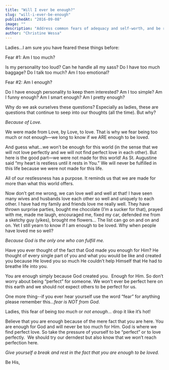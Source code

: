 ```yaml
---
title: "Will I ever be enough?"
slug: "will-i-ever-be-enough"
publishedAt: "2016-09-08"
image: ""
description: "Address common fears of adequacy and self-worth, and be reassured of one's inherent value and lovability."
author: "Christine Wessa"
---
```


Ladies…I am sure you have feared these things before:

Fear #1: Am I too much?

Is my personality too loud? Can he handle all my sass? Do I have too much baggage? Do I talk too much? Am I too emotional?

Fear #2: Am I enough?

Do I have enough personality to keep them interested? Am I too simple? Am I funny enough? Am I smart enough? Am I pretty enough?

Why do we ask ourselves these questions? Especially as ladies, these are questions that continue to seep into our thoughts (all the time). But why?

_Because of Love._

We were made from Love, by Love, to love. That is why we fear being too much or not enough—we long to know if we ARE enough to be loved.

And guess what…we won’t be enough for this world (in the sense that we will not love perfectly and we will not find perfect love in each other). But here is the good part—we were not made for this world! As St. Augustine said “my heart is restless until it rests in You.” We will never be fulfilled in this life because we were not made for this life.

All of our restlessness has a purpose. It reminds us that we are made for more than what this world offers.

Now don’t get me wrong, we can love well and well at that! I have seen many wives and husbands love each other so well and uniquely to each other. I have had my family and friends love me really well. They have thrown surprise parties, bought me chocolate (I’m a sucker for that), prayed with me, made me laugh, encouraged me, fixed my car, defended me from a sketchy guy (yikes), brought me flowers... The list can go on and on and on. Yet I still yearn to know if I am enough to be loved. Why when people have loved me so well?

_Because God is the only one who can fulfill me._

Have you ever thought of the fact that God made you enough for Him? He thought of every single part of you and what you would be like and created you because He loved you so much He couldn’t help Himself that He had to breathe life into you.

You are enough simply because God created you.  Enough for Him. So don’t worry about being “perfect” for someone. We won’t ever be perfect here on this earth and we should not expect others to be perfect for us.

One more thing--if you ever hear yourself use the word “fear” for anything please remember this…_fear is NOT from God_.

Ladies, this fear of being *too much* or *not enough*… drop it like it’s hot!

Believe that you are enough because of the mere fact that you are here. You are enough for God and will never be too much for Him. God is where we find perfect love. So take the pressure of yourself to be “perfect” or to love perfectly.  We should try our derndest but also know that we won’t reach perfection here.

_Give yourself a break and rest in the fact that you are enough to be loved._

Be His,
